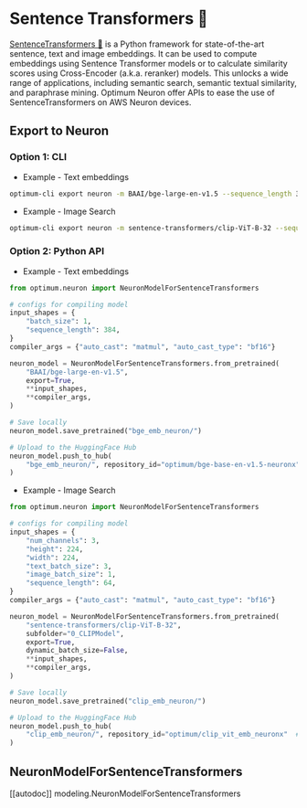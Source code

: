 <!---
Copyright 2025 The HuggingFace Team. All rights reserved.

Licensed under the Apache License, Version 2.0 (the "License");
you may not use this file except in compliance with the License.
You may obtain a copy of the License at

    http://www.apache.org/licenses/LICENSE-2.0

Unless required by applicable law or agreed to in writing, software
distributed under the License is distributed on an "AS IS" BASIS,
WITHOUT WARRANTIES OR CONDITIONS OF ANY KIND, either express or implied.
See the License for the specific language governing permissions and
limitations under the License.
-->

# Sentence Transformers 🤗

[SentenceTransformers 🤗](https://sbert.net/) is a Python framework for state-of-the-art sentence, text and image embeddings. It can be used to compute embeddings using Sentence Transformer models or to calculate similarity scores using Cross-Encoder (a.k.a. reranker) models. This unlocks a wide range of applications, including semantic search, semantic textual similarity, and paraphrase mining. Optimum Neuron offer APIs to ease the use of SentenceTransformers on AWS Neuron devices.

## Export to Neuron

### Option 1: CLI

* Example - Text embeddings

```bash
optimum-cli export neuron -m BAAI/bge-large-en-v1.5 --sequence_length 384 --batch_size 1 --task feature-extraction bge_emb_neuron/
```

* Example - Image Search

```bash
optimum-cli export neuron -m sentence-transformers/clip-ViT-B-32 --sequence_length 64 --text_batch_size 3 --image_batch_size 1 --num_channels 3 --height 224 --width 224 --task feature-extraction --subfolder 0_CLIPModel clip_emb_neuron/
```

### Option 2: Python API

* Example - Text embeddings

```python
from optimum.neuron import NeuronModelForSentenceTransformers

# configs for compiling model
input_shapes = {
    "batch_size": 1,
    "sequence_length": 384,
}
compiler_args = {"auto_cast": "matmul", "auto_cast_type": "bf16"}

neuron_model = NeuronModelForSentenceTransformers.from_pretrained(
    "BAAI/bge-large-en-v1.5", 
    export=True, 
    **input_shapes,
    **compiler_args,
)

# Save locally
neuron_model.save_pretrained("bge_emb_neuron/")

# Upload to the HuggingFace Hub
neuron_model.push_to_hub(
    "bge_emb_neuron/", repository_id="optimum/bge-base-en-v1.5-neuronx"  # Replace with your HF Hub repo id
)

```

* Example - Image Search

```python
from optimum.neuron import NeuronModelForSentenceTransformers

# configs for compiling model
input_shapes = {
    "num_channels": 3,
    "height": 224,
    "width": 224,
    "text_batch_size": 3,
    "image_batch_size": 1,
    "sequence_length": 64,
}
compiler_args = {"auto_cast": "matmul", "auto_cast_type": "bf16"}

neuron_model = NeuronModelForSentenceTransformers.from_pretrained(
    "sentence-transformers/clip-ViT-B-32", 
    subfolder="0_CLIPModel", 
    export=True, 
    dynamic_batch_size=False, 
    **input_shapes,
    **compiler_args,
)

# Save locally
neuron_model.save_pretrained("clip_emb_neuron/")

# Upload to the HuggingFace Hub
neuron_model.push_to_hub(
    "clip_emb_neuron/", repository_id="optimum/clip_vit_emb_neuronx"  # Replace with your HF Hub repo id
)
```

## NeuronModelForSentenceTransformers

[[autodoc]] modeling.NeuronModelForSentenceTransformers
